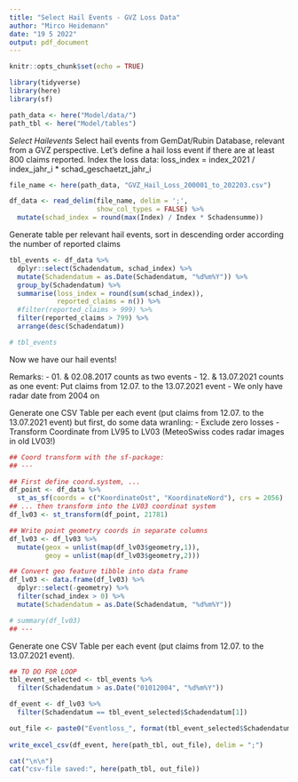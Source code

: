 ```yaml
---
title: "Select Hail Events - GVZ Loss Data"
author: "Mirco Heidemann"
date: "19 5 2022"
output: pdf_document
---
```


```r
knitr::opts_chunk$set(echo = TRUE)

library(tidyverse)
library(here)
library(sf)

path_data <- here("Model/data/")
path_tbl <- here("Model/tables")

```

*Select Hailevents*
Select hail events from GemDat/Rubin Database, relevant from a GVZ perspective. Let's define a hail loss event if there are at least 800 claims reported.
Index the loss data:
loss_index = index_2021 / index_jahr_i * schad_geschaetzt_jahr_i

```r
file_name <- here(path_data, "GVZ_Hail_Loss_200001_to_202203.csv")

df_data <- read_delim(file_name, delim = ';',
                      show_col_types = FALSE) %>% 
  mutate(schad_index = round(max(Index) / Index * Schadensumme))
```

Generate table per relevant hail events, sort in descending order according the number of reported claims
```r
tbl_events <- df_data %>% 
  dplyr::select(Schadendatum, schad_index) %>% 
  mutate(Schadendatum = as.Date(Schadendatum, "%d%m%Y")) %>% 
  group_by(Schadendatum) %>% 
  summarise(loss_index = round(sum(schad_index)),
            reported_claims = n()) %>% 
  #filter(reported_claims > 999) %>% 
  filter(reported_claims > 799) %>% 
  arrange(desc(Schadendatum))

# tbl_events
```
Now we have our hail events!

Remarks:
- 01. & 02.08.2017 counts as two events
- 12. & 13.07.2021 counts as one event: Put claims from 12.07. to the 13.07.2021 event
- We only have radar date from 2004 on

Generate one CSV Table per each event (put claims from 12.07. to the 13.07.2021 event) but first, do some data wranling:
- Exclude zero losses
- Transform Coordinate from LV95 to LV03 (MeteoSwiss codes radar images in old LV03!)

```r
## Coord transform with the sf-package:
## ---

## First define coord.system, ...
df_point <- df_data %>%
  st_as_sf(coords = c("KoordinateOst", "KoordinateNord"), crs = 2056)
## ... then transform into the LV03 coordinat system
df_lv03 <- st_transform(df_point, 21781)

## Write point geometry coords in separate columns
df_lv03 <- df_lv03 %>%
  mutate(geox = unlist(map(df_lv03$geometry,1)),
         geoy = unlist(map(df_lv03$geometry,2)))

## Convert geo feature tibble into data frame
df_lv03 <- data.frame(df_lv03) %>% 
  dplyr::select(-geometry) %>% 
  filter(schad_index > 0) %>% 
  mutate(Schadendatum = as.Date(Schadendatum, "%d%m%Y"))

# summary(df_lv03)
## ---
```

Generate one CSV Table per each event (put claims from 12.07. to the 13.07.2021 event).
```r
## TO DO FOR LOOP
tbl_event_selected <- tbl_events %>% 
  filter(Schadendatum > as.Date("01012004", "%d%m%Y"))

df_event <- df_lv03 %>% 
  filter(Schadendatum == tbl_event_selected$Schadendatum[1])

out_file <- paste0("Eventloss_", format(tbl_event_selected$Schadendatum[1], "%Y%m%d"), ".csv")
  
write_excel_csv(df_event, here(path_tbl, out_file), delim = ";")

cat("\n\n")
cat("csv-file saved:", here(path_tbl, out_file))
```